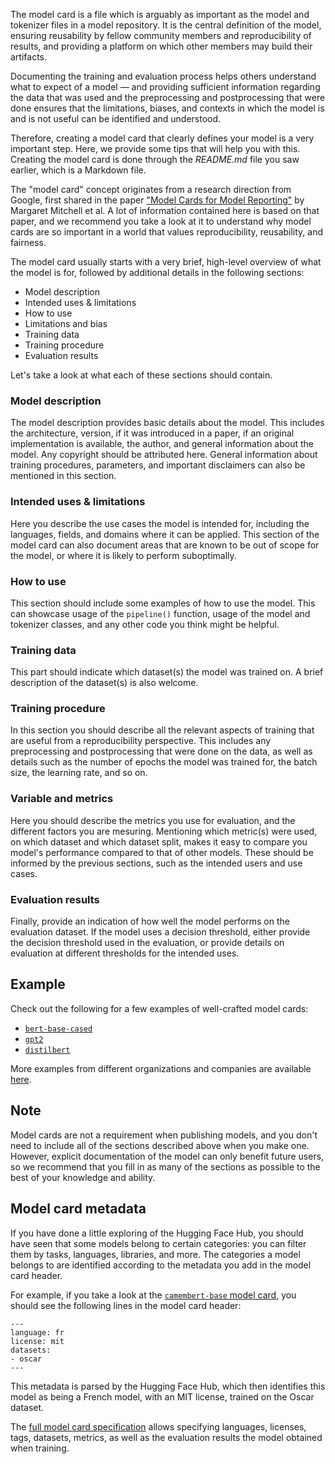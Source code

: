 <script>
	
</script>

The model card is a file which is arguably as important as the model and tokenizer files in a model repository. It is the central definition of the model, ensuring reusability by fellow community members and reproducibility of results, and providing a platform on which other members may build their artifacts. 

Documenting the training and evaluation process helps others understand what to expect of a model — and providing sufficient information regarding the data that was used and the preprocessing and postprocessing that were done ensures that the limitations, biases, and contexts in which the model is and is not useful can be identified and understood.

Therefore, creating a model card that clearly defines your model is a very important step. Here, we provide some tips that will help you with this. Creating the model card is done through the *README.md* file you saw earlier, which is a Markdown file.

The "model card" concept originates from a research direction from Google, first shared in the paper ["Model Cards for Model Reporting"](https://arxiv.org/abs/1810.03993) by Margaret Mitchell et al. A lot of information contained here is based on that paper, and we recommend you take a look at it to understand why model cards are so important in a world that values reproducibility, reusability, and fairness.

The model card usually starts with a very brief, high-level overview of what the model is for, followed by additional details in the following sections:

- Model description
- Intended uses & limitations
- How to use
- Limitations and bias
- Training data 
- Training procedure
- Evaluation results 

Let's take a look at what each of these sections should contain.

### Model description

The model description provides basic details about the model. This includes the architecture, version, if it was introduced in a paper, if an original implementation is available, the author, and general information about the model. Any copyright should be attributed here. General information about training procedures, parameters, and important disclaimers can also be mentioned in this section.

### Intended uses & limitations

Here you describe the use cases the model is intended for, including the languages, fields, and domains where it can be applied. This section of the model card can also document areas that are known to be out of scope for the model, or where it is likely to perform suboptimally.

### How to use

This section should include some examples of how to use the model. This can showcase usage of the `pipeline()` function, usage of the model and tokenizer classes, and any other code you think might be helpful.

### Training data

This part should indicate which dataset(s) the model was trained on. A brief description of the dataset(s) is also welcome.

### Training procedure

In this section you should describe all the relevant aspects of training that are useful from a reproducibility perspective. This includes any preprocessing and postprocessing that were done on the data, as well as details such as the number of epochs the model was trained for, the batch size, the learning rate, and so on.

### Variable and metrics

Here you should describe the metrics you use for evaluation, and the different factors you are mesuring. Mentioning which metric(s) were used, on which dataset and which dataset split, makes it easy to compare you model's performance compared to that of other models. These should be informed by the previous sections, such as the intended users and use cases.

### Evaluation results

Finally, provide an indication of how well the model performs on the evaluation dataset. If the model uses a decision threshold, either provide the decision threshold used in the evaluation, or provide details on evaluation at different thresholds for the intended uses.

## Example

Check out the following for a few examples of well-crafted model cards:

- [`bert-base-cased`](https://huggingface.co/bert-base-cased)
- [`gpt2`](https://huggingface.co/gpt2)
- [`distilbert`](https://huggingface.co/distilbert-base-uncased)

More examples from different organizations and companies are available [here](https://github.com/huggingface/model_card/blob/master/examples.md).

## Note

Model cards are not a requirement when publishing models, and you don't need to include all of the sections described above when you make one. However, explicit documentation of the model can only benefit future users, so we recommend that you fill in as many of the sections as possible to the best of your knowledge and ability. 

## Model card metadata

If you have done a little exploring of the Hugging Face Hub, you should have seen that some models belong to certain categories: you can filter them by tasks, languages, libraries, and more. The categories a model belongs to are identified according to the metadata you add in the model card header.

For example, if you take a look at the [`camembert-base` model card](https://huggingface.co/camembert-base/blob/main/README.md), you should see the following lines in the model card header:

```
---
language: fr
license: mit
datasets:
- oscar
---
```

This metadata is parsed by the Hugging Face Hub, which then identifies this model as being a French model, with an MIT license, trained on the Oscar dataset. 

The [full model card specification](https://github.com/huggingface/hub-docs/blame/main/modelcard.md) allows specifying languages, licenses, tags, datasets, metrics, as well as the evaluation results the model obtained when training. 
